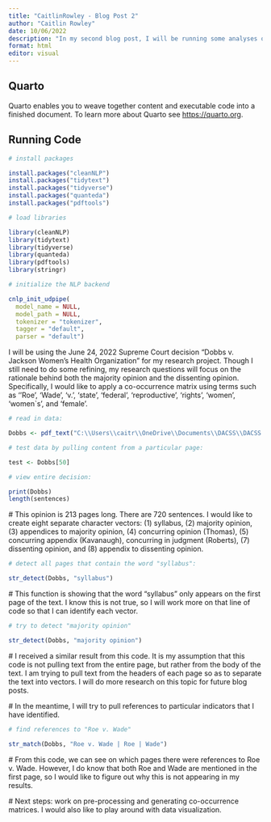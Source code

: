 ```yaml
---
title: "CaitlinRowley - Blog Post 2"
author: "Caitlin Rowley"
date: 10/06/2022
description: "In my second blog post, I will be running some analyses on my selected data set, Dobbs v. Jackson Women's Health Organization."
format: html
editor: visual
---
```


## Quarto

Quarto enables you to weave together content and executable code into a finished document. To learn more about Quarto see <https://quarto.org>.

## Running Code

```r
# install packages

install.packages("cleanNLP")
install.packages("tidytext")
install.packages("tidyverse")
install.packages("quanteda")
install.packages("pdftools")

# load libraries

library(cleanNLP)
library(tidytext)
library(tidyverse)
library(quanteda)
library(pdftools)
library(stringr)

# initialize the NLP backend

cnlp_init_udpipe(
  model_name = NULL, 
  model_path = NULL, 
  tokenizer = "tokenizer",
  tagger = "default",
  parser = "default")
```

I will be using the June 24, 2022 Supreme Court decision "Dobbs v. Jackson Women's Health Organization" for my research project. Though I still need to do some refining, my research questions will focus on the rationale behind both the majority opinion and the dissenting opinion. Specifically, I would like to apply a co-occurrence matrix using terms such as ''Roe', 'Wade', 'v.', 'state', 'federal', 'reproductive', 'rights', 'women', 'women\`s', and 'female'.

```r
# read in data:

Dobbs <- pdf_text("C:\\Users\\caitr\\OneDrive\\Documents\\DACSS\\DACSS 679\\DACSS 697\\Dobbs v. Jackson Women's Health Organization.pdf")

# test data by pulling content from a particular page:

test <- Dobbs[50]
```

```r
# view entire decision: 

print(Dobbs)
length(sentences)

```

\# This opinion is 213 pages long. There are 720 sentences. I would like to create eight separate character vectors: (1) syllabus, (2) majority opinion, (3) appendices to majority opinion, (4) concurring opinion (Thomas), (5) concurring appendix (Kavanaugh), concurring in judgment (Roberts), (7) dissenting opinion, and (8) appendix to dissenting opinion.

```r
# detect all pages that contain the word "syllabus":

str_detect(Dobbs, "syllabus")
```

\# This function is showing that the word "syllabus" only appears on the first page of the text. I know this is not true, so I will work more on that line of code so that I can identify each vector.

```r
# try to detect "majority opinion"

str_detect(Dobbs, "majority opinion")
```

\# I received a similar result from this code. It is my assumption that this code is not pulling text from the entire page, but rather from the body of the text. I am trying to pull text from the headers of each page so as to separate the text into vectors. I will do more research on this topic for future blog posts.

\# In the meantime, I will try to pull references to particular indicators that I have identified.

```r
# find references to "Roe v. Wade"

str_match(Dobbs, "Roe v. Wade | Roe | Wade")
```

\# From this code, we can see on which pages there were references to Roe v. Wade. However, I do know that both Roe and Wade are mentioned in the first page, so I would like to figure out why this is not appearing in my results.

\# Next steps: work on pre-processing and generating co-occurrence matrices. I would also like to play around with data visualization.
